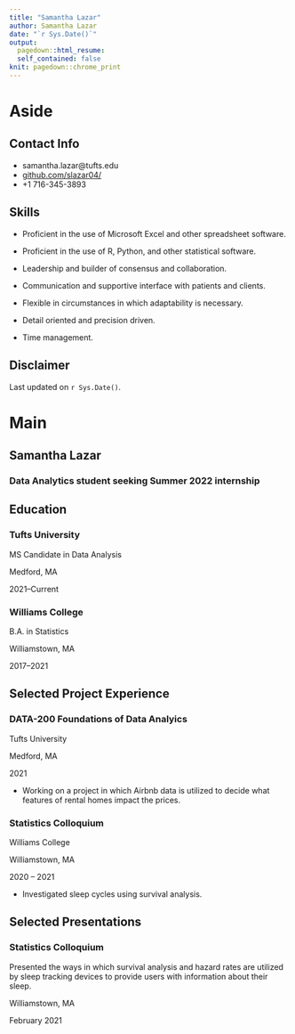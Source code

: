 ```yaml
---
title: "Samantha Lazar"
author: Samantha Lazar
date: "`r Sys.Date()`"
output:
  pagedown::html_resume:
  self_contained: false
knit: pagedown::chrome_print
---
```


Aside
================================================================================


<!-- ![Data](`r here::here("data_icon.png")`) -->



Contact Info {#contact}
--------------------------------------------------------------------------------

- <i class="fa fa-envelope"></i>samantha.lazar@tufts.edu
- <i class="fa fa-github"></i> [github.com/slazar04/](https://github.com/slazar04/)
- <i class="fa fa-phone"></i> +1 716-345-3893


Skills {#skills}
--------------------------------------------------------------------------------

- Proficient in the use of Microsoft Excel and other spreadsheet software.

- Proficient in the use of R, Python, and other statistical software.

- Leadership and builder of consensus and collaboration.

- Communication and supportive interface with patients and clients.

- Flexible in circumstances in which adaptability is necessary.

- Detail oriented and precision driven.

- Time management.






Disclaimer {#disclaimer}
--------------------------------------------------------------------------------

<!--This resume was made with the R package [**pagedown**](https://github.com/rstudio/pagedown).-->

Last updated on `r Sys.Date()`.



Main
================================================================================

Samantha Lazar {#title}
--------------------------------------------------------------------------------

### Data Analytics student seeking Summer 2022 internship


Education {data-icon=graduation-cap data-concise=true}
--------------------------------------------------------------------------------

### Tufts University

MS Candidate in Data Analysis

Medford, MA

2021--Current


### Williams College

B.A. in Statistics

Williamstown, MA 

2017--2021



Selected Project Experience {data-icon=chalkboard-teacher}
--------------------------------------------------------------------------------

### DATA-200 Foundations of Data Analyics 

Tufts University

Medford, MA

2021

<!--::: concise-->
- Working on a project in which Airbnb data is utilized to decide what features of rental homes impact the prices.
<!--:::-->




### Statistics Colloquium

Williams College

Williamstown, MA

2020 -- 2021

- Investigated sleep cycles using survival analysis.



Selected Presentations {data-icon=comment-alt}
--------------------------------------------------------------------------------
### Statistics Colloquium
Presented the ways in which survival analysis and hazard rates are utilized by sleep tracking devices to provide users with information about their sleep. 

Williamstown, MA

February 2021
